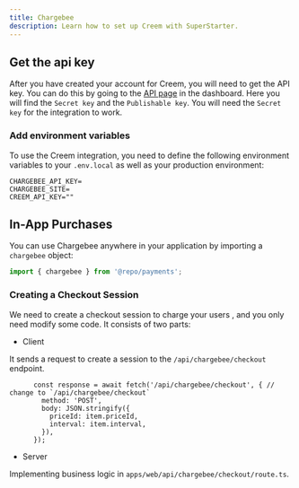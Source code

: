 ```yaml
---
title: Chargebee
description: Learn how to set up Creem with SuperStarter.
---
```


## Get the api key

After you have created your account for Creem, you will need to get the API key. You can do this by going to the [API page](https://www.chargebee.com/docs/2.0/api_keys.html) in the dashboard. Here you will find the `Secret key` and the `Publishable key`. You will need the `Secret key` for the integration to work.

### Add environment variables

To use the Creem integration, you need to define the following environment variables to your `.env.local` as well as your production environment:

```env .env.local
CHARGEBEE_API_KEY=
CHARGEBEE_SITE=
CREEM_API_KEY=""
```

## In-App Purchases

You can use Chargebee anywhere in your application by importing a `chargebee` object:
```ts page.tsx
import { chargebee } from '@repo/payments';
```

### Creating a Checkout Session

We need to create a checkout session to charge your users , and you only need modify some code. It consists of two parts:

- Client

It sends a request to create a session to the `/api/chargebee/checkout` endpoint.

```tsx apps/web/[locale]/components/payment/price-form.tsx
      const response = await fetch('/api/chargebee/checkout', { // change to `/api/chargebee/checkout`
        method: 'POST',
        body: JSON.stringify({
          priceId: item.priceId,
          interval: item.interval,
        }),
      });
```

- Server

Implementing business logic in `apps/web/api/chargebee/checkout/route.ts`.
